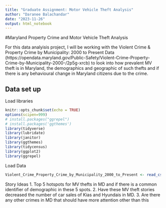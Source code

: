 ```yaml
---
title: "Graduate Assignment: Motor Vehicle Theft Analysis"
author: "Daranee Balachandar"
date: "2023-11-26"
output: html_notebook
---
```

#Maryland Property Crime and Motor Vehicle Theft Analysis

For this data analyisis project, I will be working with the Violent Crime & Property Crime by Municipality: 2000 to Present Data (https://opendata.maryland.gov/Public-Safety/Violent-Crime-Property-Crime-by-Municipality-2000-/2p5g-xrcb) to look into how prevalent MV theft is in Maryland, the demographics and geographic of such thefts and if there is any behavioural change in Maryland citizens due to the crime.

## Data set up

Load libraries
```r
knitr::opts_chunk$set(echo = TRUE)
options(scipen=999)
# install.packages("ggrepel")
# install.packages('ggthemes')
library(tidyverse)
library(lubridate)
library(janitor)
library(ggthemes)
library(tidycensus)
library(ggplot2)
library(ggrepel)
```

Load Data

```r
Violent_Crime_Property_Crime_by_Municipality_2000_to_Present <- read_csv("data/Violent_Crime___Property_Crime_by_Municipality__2000_to_Present.csv")
```

Story Ideas
1. Top 5 hotspots for MV thefts in MD and if there is a common identifier of demographic in these 5 spots. 
2. Have these MV theft stories decreased the number of car sales of Kias and Hyundais in MD.
3. Are there any other crimes in MD that should have more attention other than this

